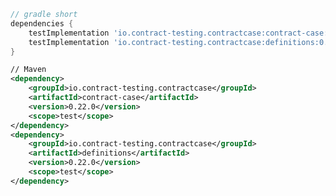 ```gradle
// gradle short
dependencies {
    testImplementation 'io.contract-testing.contractcase:contract-case:0.22.0'
    testImplementation 'io.contract-testing.contractcase:definitions:0.22.0'
}
```

```xml
// Maven
<dependency>
    <groupId>io.contract-testing.contractcase</groupId>
    <artifactId>contract-case</artifactId>
    <version>0.22.0</version>
    <scope>test</scope>
</dependency>
<dependency>
    <groupId>io.contract-testing.contractcase</groupId>
    <artifactId>definitions</artifactId>
    <version>0.22.0</version>
    <scope>test</scope>
</dependency>
```
